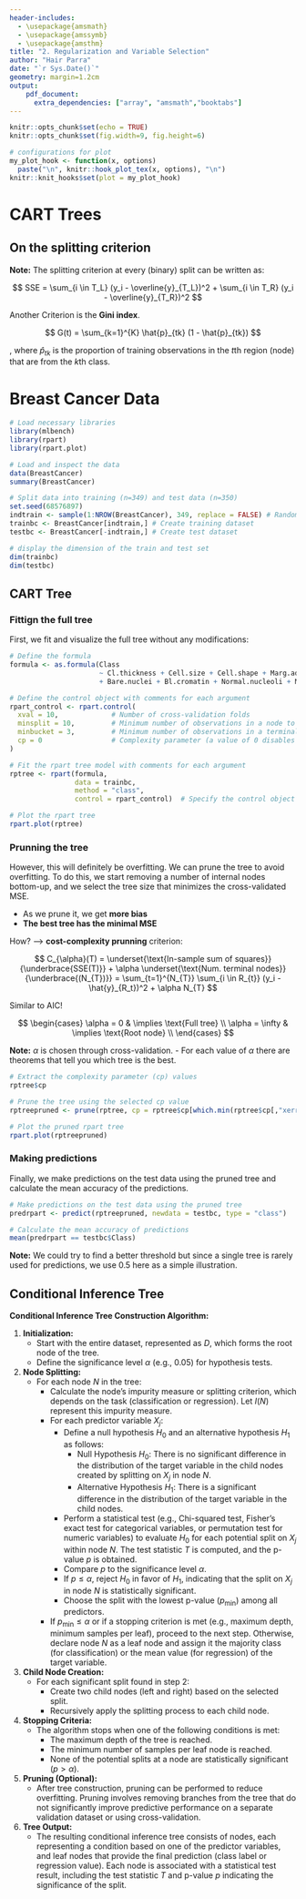 ```yaml
---
header-includes:
  - \usepackage{amsmath}
  - \usepackage{amssymb}
  - \usepackage{amsthm}
title: "2. Regularization and Variable Selection"
author: "Hair Parra"
date: "`r Sys.Date()`"
geometry: margin=1.2cm
output: 
    pdf_document: 
      extra_dependencies: ["array", "amsmath","booktabs"]
---
```


\newtheorem{assumption}{Assumption}[assumption]
\newtheorem{theorem}{Theorem}
\theoremstyle{definition}
\newtheorem{definition}{Definition}
\newtheorem{proposition}{Proposition}
\newtheorem{example}{Example}
\newtheorem{remark*}{Remark}
\newtheorem{exercise*}{Exercise}

```r
knitr::opts_chunk$set(echo = TRUE)
knitr::opts_chunk$set(fig.width=9, fig.height=6) 

# configurations for plot 
my_plot_hook <- function(x, options)
  paste("\n", knitr::hook_plot_tex(x, options), "\n")
knitr::knit_hooks$set(plot = my_plot_hook)
```


# CART Trees 

## On the splitting criterion

**Note:** The splitting criterion at every (binary) split can be written as: 

$$
SSE = \sum_{i \in T_L} (y_i - \overline{y}_{T_L})^2 + \sum_{i \in T_R} (y_i - \overline{y}_{T_R})^2
$$

Another Criterion is the **Gini index**. 

$$
G(t) = \sum_{k=1}^{K} \hat{p}_{tk} (1 - \hat{p}_{tk})
$$

, where $\hat{p}_{tk}$ is the proportion of training observations in the $t$th region (node) that are from the $k$th class. 


# Breast Cancer Data 

```r
# Load necessary libraries
library(mlbench)
library(rpart)
library(rpart.plot)

# Load and inspect the data
data(BreastCancer)
summary(BreastCancer)
```

```r
# Split data into training (n=349) and test data (n=350)
set.seed(68576897)
indtrain <- sample(1:NROW(BreastCancer), 349, replace = FALSE) # Randomly select indices for training
trainbc <- BreastCancer[indtrain,] # Create training dataset
testbc <- BreastCancer[-indtrain,] # Create test dataset

# display the dimension of the train and test set 
dim(trainbc)
dim(testbc)
```

## CART Tree

### Fittign the full tree

First, we fit and visualize the full tree without any modifications: 

```r
# Define the formula
formula <- as.formula(Class 
                      ~ Cl.thickness + Cell.size + Cell.shape + Marg.adhesion + Epith.c.size 
                      + Bare.nuclei + Bl.cromatin + Normal.nucleoli + Mitoses)

# Define the control object with comments for each argument
rpart_control <- rpart.control(
  xval = 10,             # Number of cross-validation folds
  minsplit = 10,         # Minimum number of observations in a node to split
  minbucket = 3,         # Minimum number of observations in a terminal node
  cp = 0                 # Complexity parameter (a value of 0 disables pruning)
)

# Fit the rpart tree model with comments for each argument
rptree <- rpart(formula,
                data = trainbc,
                method = "class",
                control = rpart_control)  # Specify the control object

# Plot the rpart tree
rpart.plot(rptree)
```

### Prunning the tree 

However, this will definitely be overfitting. We can prune the tree to avoid overfitting. To do this, we start removing a number of internal nodes bottom-up, and we select the tree size that minimizes the cross-validated MSE. 

- As we prune it, we get **more bias** 
- **The best tree has the minimal MSE** 

How? --> **cost-complexity prunning** criterion: 

$$
C_{\alpha}(T) = \underset{\text{In-sample sum of squares}}{\underbrace{SSE(T)}} + \alpha \underset{\text{Num. terminal nodes}}{\underbrace{(N_{T})}}
= \sum_{t=1}^{N_{T}} \sum_{i \in R_{t}} (y_i - \hat{y}_{R_t})^2 + \alpha N_{T}
$$

Similar to AIC! 

$$
\begin{cases}
\alpha = 0 & \implies \text{Full tree} \\
\alpha = \infty & \implies \text{Root node} \\
\end{cases}
$$

**Note:** $\alpha$ is chosen through cross-validation. 
- For each value of $\alpha$ there are theorems that tell you which tree is the best.



```r
# Extract the complexity parameter (cp) values
rptree$cp
```

```r
# Prune the tree using the selected cp value
rptreepruned <- prune(rptree, cp = rptree$cp[which.min(rptree$cp[,"xerror"]), "CP"])

# Plot the pruned rpart tree
rpart.plot(rptreepruned)
```

### Making predictions

Finally, we make predictions on the test data using the pruned tree and calculate the mean accuracy of the predictions. 

```r
# Make predictions on the test data using the pruned tree
predrpart <- predict(rptreepruned, newdata = testbc, type = "class")

# Calculate the mean accuracy of predictions  
mean(predrpart == testbc$Class)
```
**Note:** We could try to find a better threshold but since a single tree is rarely used for predictions, we use 0.5 here as a simple illustration.


## Conditional Inference Tree 


**Conditional Inference Tree Construction Algorithm:**

1. **Initialization:**
   - Start with the entire dataset, represented as $D$, which forms the root node of the tree.
   - Define the significance level $\alpha$ (e.g., 0.05) for hypothesis tests.

2. **Node Splitting:**
   - For each node $N$ in the tree:
     - Calculate the node's impurity measure or splitting criterion, which depends on the task (classification or regression). Let $I(N)$ represent this impurity measure.
     - For each predictor variable $X_j$:
       - Define a null hypothesis $H_0$ and an alternative hypothesis $H_1$ as follows:
         - Null Hypothesis $H_0$: There is no significant difference in the distribution of the target variable in the child nodes created by splitting on $X_j$ in node $N$.
         - Alternative Hypothesis $H_1$: There is a significant difference in the distribution of the target variable in the child nodes.
       - Perform a statistical test (e.g., Chi-squared test, Fisher's exact test for categorical variables, or permutation test for numeric variables) to evaluate $H_0$ for each potential split on $X_j$ within node $N$. The test statistic $T$ is computed, and the p-value $p$ is obtained.
       - Compare $p$ to the significance level $\alpha$.
       - If $p \leq \alpha$, reject $H_0$ in favor of $H_1$, indicating that the split on $X_j$ in node $N$ is statistically significant.
       - Choose the split with the lowest p-value ($p_{\text{min}}$) among all predictors.
     - If $p_{\text{min}} \leq \alpha$ or if a stopping criterion is met (e.g., maximum depth, minimum samples per leaf), proceed to the next step. Otherwise, declare node $N$ as a leaf node and assign it the majority class (for classification) or the mean value (for regression) of the target variable.

3. **Child Node Creation:**
   - For each significant split found in step 2:
     - Create two child nodes (left and right) based on the selected split.
     - Recursively apply the splitting process to each child node.

4. **Stopping Criteria:**
   - The algorithm stops when one of the following conditions is met:
     - The maximum depth of the tree is reached.
     - The minimum number of samples per leaf node is reached.
     - None of the potential splits at a node are statistically significant ($p > \alpha$).

5. **Pruning (Optional):**
   - After tree construction, pruning can be performed to reduce overfitting. Pruning involves removing branches from the tree that do not significantly improve predictive performance on a separate validation dataset or using cross-validation.

6. **Tree Output:**
   - The resulting conditional inference tree consists of nodes, each representing a condition based on one of the predictor variables, and leaf nodes that provide the final prediction (class label or regression value). Each node is associated with a statistical test result, including the test statistic $T$ and p-value $p$ indicating the significance of the split.




